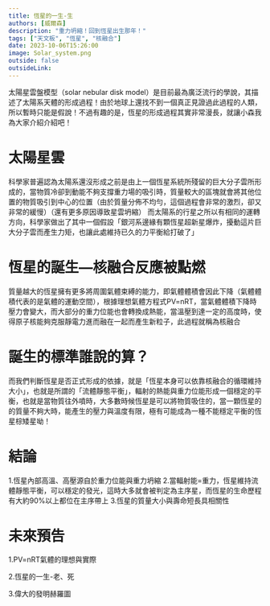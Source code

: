 ```yaml
---
title: 恆星的一生-生
authors: [威爾森]
description: "重力坍縮！回到恆星出生那年！"
tags: ["天文板", "恆星", "核融合"]
date: 2023-10-06T15:26:00
image: Solar_system.png
outside: false
outsideLink:
---
```


太陽星雲盤模型（solar nebular disk model）是目前最為廣泛流行的學說，其描述了太陽系天體的形成過程！由於地球上還找不到一個真正見證過此過程的人類，所以暫時只能是假說！不過有趣的是，恆星的形成過程其實非常漫長，就讓小森我為大家介紹介紹吧！

# 太陽星雲
科學家普遍認為太陽系還沒形成之前是由上一個恆星系統所殘留的巨大分子雲所形成的，當物質冷卻到動能不夠支撐重力場的吸引時，質量較大的區塊就會將其他位置的物質吸引到中心的位置（由於質量分佈不均勻，這個過程會非常的激烈，卻又非常的緩慢）（還有更多原因導致星雲坍縮）
而太陽系的行星之所以有相同的運轉方向，科學家做出了其中一個假設「銀河系邊緣有顆恆星超新星爆炸，擾動這片巨大分子雲而產生力矩，也讓此處維持已久的力平衡給打破了」

# 恆星的誕生—核融合反應被點燃
質量越大的恆星擁有更多將周圍氣體束縛的能力，即氣體體積會因此下降（氣體體積代表的是氣體的運動空間），根據理想氣體方程式PV=nRT，當氣體體積下降時壓力會變大，而大部分的重力位能也會轉換成熱能，當溫壓到達一定的高度時，使得原子核能夠克服靜電力進而融在一起而產生新粒子，此過程就稱為核融合

# 誕生的標準誰說的算？
而我們判斷恆星是否正式形成的依據，就是「恆星本身可以依靠核融合的循環維持大小」，也就是所謂的「流體靜態平衡」，輻射的熱能與重力位能形成一個穩定的平衡，也就是當物質往外噴時，大多數時候恆星是可以將物質吸住的，當一顆恆星的的質量不夠大時，能產生的壓力與溫度有限，極有可能成為一種不能穩定平衡的恆星棕矮星呦！

# 結論
1.恆星內部高溫、高壓源自於重力位能與重力坍縮
2.當輻射能=重力，恆星維持流體靜態平衡，可以穩定的發光，這時大多就會被判定為主序星，而恆星的生命歷程有大約90%以上都位在主序帶上
3.恆星的質量大小與壽命短長具相關性

# 未來預告
1.PV=nRT氣體的理想與實際

2.恆星的一生-老、死

3.偉大的發明赫羅圖

